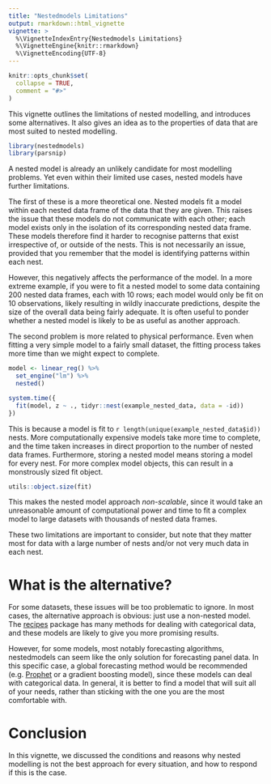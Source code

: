 ```yaml
---
title: "Nestedmodels Limitations"
output: rmarkdown::html_vignette
vignette: >
  %\VignetteIndexEntry{Nestedmodels Limitations}
  %\VignetteEngine{knitr::rmarkdown}
  %\VignetteEncoding{UTF-8}
---
```


```r
knitr::opts_chunk$set(
  collapse = TRUE,
  comment = "#>"
)
```

This vignette outlines the limitations of nested modelling, and introduces some alternatives. It also gives an idea as to the properties of data that are most suited to nested modelling.

```r
library(nestedmodels)
library(parsnip)
```

A nested model is already an unlikely candidate for most modelling problems.
Yet even within their limited use cases, nested models have further limitations.

The first of these is a more theoretical one. Nested models fit a model within each nested data frame of the data that they are given. This raises the issue that these models do not communicate with each other; each model exists only in the isolation of its corresponding nested data frame. These models therefore find it harder to recognise patterns that exist irrespective of, or outside of the nests. This is not necessarily an issue, provided that you remember that the model is identifying patterns within each nest.

However, this negatively affects the performance of the model. In a more extreme example, if you were to fit a nested model to some data containing 200 nested data frames, each with 10 rows; each model would only be fit on 10 observations, likely resulting in wildly inaccurate predictions, despite the size of the overall data being fairly adequate. It is often useful to ponder whether a nested model is likely to be as useful as another approach.

The second problem is more related to physical performance. Even when fitting a very simple model to a fairly small dataset, the fitting process takes more time than we might expect to complete.

```r
model <- linear_reg() %>%
  set_engine("lm") %>%
  nested()

system.time({
  fit(model, z ~ ., tidyr::nest(example_nested_data, data = -id))
})
```

This is because a model is fit to `r length(unique(example_nested_data$id))` nests. More computationally expensive models take more time to complete, and the time taken increases in direct proportion to the number of nested data frames. Furthermore, storing a nested model means storing a model for every nest. For more complex model objects, this can result in a monstrously sized fit object.

```r
utils::object.size(fit)
```

This makes the nested model approach *non-scalable*, since it would take an unreasonable amount of computational power and time to fit a complex model to large datasets with thousands of nested data frames.

These two limitations are important to consider, but note that they matter most for data with a large number of nests and/or not very much data in each nest.

# What is the alternative?
For some datasets, these issues will be too problematic to ignore. In most cases, the alternative approach is obvious: just use a non-nested model. The [recipes](https://recipes.tidymodels.org/) package has many methods for dealing with categorical data, and these models are likely to give you more promising results.

However, for some models, most notably forecasting algorithms, nestedmodels can seem like the only solution for forecasting panel data. In this specific case, a global forecasting method would be recommended (e.g. [Prophet](https://facebook.github.io/prophet/) or a gradient boosting model), since these models can deal with categorical data. In general, it is better to find a model that will suit all of your needs, rather than sticking with the one you are the most comfortable with.

# Conclusion
In this vignette, we discussed the conditions and reasons why nested modelling is not the best approach for every situation, and how to respond if this is the case.

